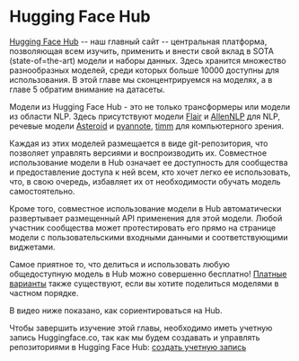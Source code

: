 # Hugging Face Hub

<CourseFloatingBanner
    chapter={4}
    classNames="absolute z-10 right-0 top-0"
/>

[Hugging Face Hub](https://huggingface.co/) -- наш главный сайт -- центральная платформа, позволяющая всем изучить, применить и внести свой вклад в SOTA (state-of=the-art) модели и наборы данных. Здесь хранится множество разнообразных моделей, среди которых больше 10000 доступны для использования. В этой главе мы сконцентрируемся на моделях, а в главе 5 обратим внимание на датасеты. 

Модели из Hugging Face Hub - это не только трансформеры или модели из области NLP. Здесь присутствуют модели [Flair](https://github.com/flairNLP/flair) и [AllenNLP](https://github.com/allenai/allennlp) для NLP, речевые модели [Asteroid](https://github.com/asteroid-team/asteroid) и [pyannote](https://github.com/pyannote/pyannote-audio), [timm](https://github.com/rwightman/pytorch-image-models) для компьютерного зрения. 

Каждая из этих моделей размещается в виде git-репозитория, что позволяет управлять версиями и воспроизводить их. Совместное использование модели в Hub означает ее доступность для сообщества и предоставление доступа к ней всем, кто хочет легко ее использовать, что, в свою очередь, избавляет их от необходимости обучать модель самостоятельно.

Кроме того, совместное использование модели в Hub автоматически развертывает размещенный API применения для этой модели. Любой участник сообщества может протестировать его прямо на странице модели с пользовательскими входными данными и соответствующими виджетами.

Самое приятное то, что делиться и использовать любую общедоступную модель в Hub можно совершенно бесплатно! [Платные варианты](https://huggingface.co/pricing) также существуют, если вы хотите поделиться моделями в частном порядке.

В видео ниже показано, как сориентироваться на Hub. 

<Youtube id="XvSGPZFEjDY"/>

Чтобы завершить изучение этой главы, необходимо иметь учетную запись Huggingface.co, так как мы будем создавать и управлять репозиториями в Hugging Face Hub: [создать учетную запись](https://huggingface.co/join)